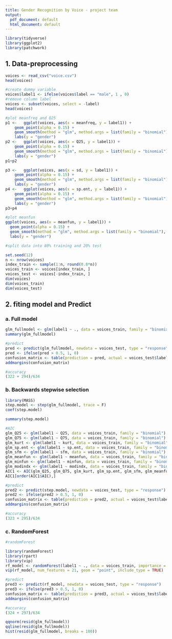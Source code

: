 ```yaml
---
title: Gender Recognition by Voice - project team
output:
  pdf_document: default
  html_document: default
---
```


```r
library(tidyverse)
library(ggplot2)
library(patchwork)
```



## 1. Data-preprocessing

```r
voices <- read_csv("voice.csv")
head(voices)
```


```r
#create dummy variable
voices$label1 <- ifelse(voices$label == "male", 1 , 0) 
#remove column label
voices <- subset(voices, select = -label) 
head(voices)

```

```r
#plot meanfreq and Q25 
p1 <-   ggplot(voices, aes(x = meanfreq, y = label1)) + 
    geom_point(alpha = 0.15) +
    geom_smooth(method = "glm", method.args = list(family = "binomial"), se=F)  + theme_bw() +
    labs(y = "gender")
p2 <-   ggplot(voices, aes(x = Q25, y = label1)) + 
    geom_point(alpha = 0.15) +
    geom_smooth(method = "glm", method.args = list(family = "binomial"), se=F)  + theme_bw() + 
    labs(y = "gender")
p1+p2
```

```r
p3 <-   ggplot(voices, aes(x = sd, y = label1)) + 
    geom_point(alpha = 0.15) +
    geom_smooth(method = "glm", method.args = list(family = "binomial"), se=F)  + theme_bw() +
    labs(y = "gender")
p4 <-   ggplot(voices, aes(x = sp.ent, y = label1)) + 
    geom_point(alpha = 0.15) +
    geom_smooth(method = "glm", method.args = list(family = "binomial"), se=F)  + theme_bw() + 
    labs(y = "gender")
p3+p4
```


```r
#plot meanfun
ggplot(voices, aes(x = meanfun, y = label1)) +
  geom_point(alpha = 0.15) +
  geom_smooth(method = "glm", method.args = list(family = "binomial"), se=F)  + theme_bw() +
  labs(y = "gender")
```



```r
#split data into 80% training and 20% test

set.seed(12)
n <- nrow(voices)
index_train <- sample(1:n, round(0.8*n))
voices_train <- voices[index_train, ]
voices_test <- voices[-index_train, ]
dim(voices)
dim(voices_train)
dim(voices_test)
```


## 2. fiting model and Predict 

### a. Full model

```r
glm_fullmodel <- glm(label1 ~ ., data = voices_train, family = "binomial")
summary(glm_fullmodel)
```


```r
#predict
pred <- predict(glm_fullmodel, newdata = voices_test, type = "response")
pred <- ifelse(pred > 0.5, 1, 0)
confusion_matrix <- table(prediction = pred, actual = voices_test$label1)
addmargins(confusion_matrix)
```

```r
#accuracy
(322 + 294)/634
```



### b. Backwards stepwise selection 

```r
library(MASS)
step.model <- step(glm_fullmodel, trace = F)
coef(step.model)
```

```r
summary(step.model)
```

```r
#AIC
glm_Q25 <- glm(label1 ~ Q25, data = voices_train, family = "binomial")
glm_Q75 <- glm(label1 ~ Q75, data = voices_train, family = "binomial")
glm_kurt <- glm(label1 ~ kurt, data = voices_train, family = "binomial")
glm_sp.ent <- glm(label1 ~ sp.ent, data = voices_train, family = "binomial")
glm_sfm <- glm(label1 ~ sfm, data = voices_train, family = "binomial")
glm_meanfun <- glm(label1 ~ meanfun, data = voices_train, family = "binomial")
glm_minfun <- glm(label1 ~ minfun, data = voices_train, family = "binomial")
glm_modindx <- glm(label1 ~ modindx, data = voices_train, family = "binomial")
AIC1 <- AIC(glm_Q25, glm_Q75, glm_kurt, glm_sp.ent, glm_sfm, glm_meanfun, glm_minfun, glm_modindx)
AIC1[order(AIC1$AIC),]
```




```r
#predict
pred2 <- predict(step.model, newdata = voices_test, type = "response")
pred2 <- ifelse(pred2 > 0.5, 1, 0)
confusion_matrix <- table(prediction = pred2, actual = voices_test$label1)
addmargins(confusion_matrix)
```

```r
#accuracy
(323 + 295)/634
```

### c. RandomForest


```r
#randomForest

library(randomForest)
library(rpart)
library(vip)
rf_model <- randomForest(label1 ~ ., data = voices_train, importance = TRUE)
vip(rf_model, num_features = 21, geom = "point", include_type = TRUE)
```

```r
#predict
pred3 <- predict(rf_model, newdata = voices_test, type = "response")
pred3 <- ifelse(pred3 > 0.5, 1, 0)
confusion_matrix <- table(prediction = pred3, actual = voices_test$label1)
addmargins(confusion_matrix)
```

```r
#accuracy
(324 + 297)/634
```


```r
qqnorm(resid(glm_fullmodel))
qqline(resid(glm_fullmodel))
hist(resid(glm_fullmodel, breaks = 100))
```

